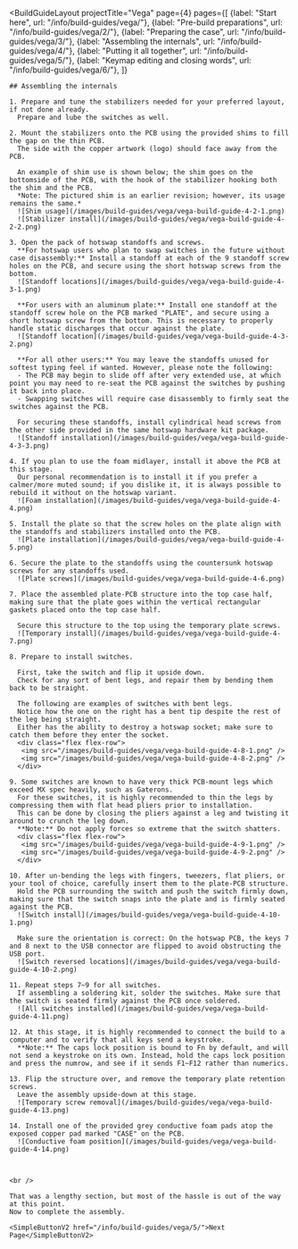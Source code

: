 ---
---


<BuildGuideLayout 
	projectTitle="Vega"
  page={4}
  pages={[
    {label: "Start here", url: "/info/build-guides/vega/"},
    {label: "Pre-build preparations", url: "/info/build-guides/vega/2/"},
    {label: "Preparing the case", url: "/info/build-guides/vega/3/"},
    {label: "Assembling the internals", url: "/info/build-guides/vega/4/"},
    {label: "Putting it all together", url: "/info/build-guides/vega/5/"},
    {label: "Keymap editing and closing words", url: "/info/build-guides/vega/6/"},
  ]}
>

  <AltMarkdownRenderer>

    ## Assembling the internals

    1. Prepare and tune the stabilizers needed for your preferred layout, if not done already.  
      Prepare and lube the switches as well.

    2. Mount the stabilizers onto the PCB using the provided shims to fill the gap on the thin PCB.  
      The side with the copper artwork (logo) should face away from the PCB.  
        
      An example of shim use is shown below; the shim goes on the bottomside of the PCB, with the hook of the stabilizer hooking both the shim and the PCB.  
      *Note: The pictured shim is an earlier revision; however, its usage remains the same.*  
      ![Shim usage](/images/build-guides/vega/vega-build-guide-4-2-1.png)
      ![Stabilizer install](/images/build-guides/vega/vega-build-guide-4-2-2.png)

    3. Open the pack of hotswap standoffs and screws.  
      **For hotswap users who plan to swap switches in the future without case disassembly:** Install a standoff at each of the 9 standoff screw holes on the PCB, and secure using the short hotswap screws from the bottom. 
      ![Standoff locations](/images/build-guides/vega/vega-build-guide-4-3-1.png)

      **For users with an aluminum plate:** Install one standoff at the standoff screw hole on the PCB marked "PLATE", and secure using a short hotswap screw from the bottom. This is necessary to properly handle static discharges that occur against the plate.
      ![Standoff location](/images/build-guides/vega/vega-build-guide-4-3-2.png)

      **For all other users:** You may leave the standoffs unused for softest typing feel if wanted. However, please note the following:
      - The PCB may begin to slide off after very extended use, at which point you may need to re-seat the PCB against the switches by pushing it back into place.
      - Swapping switches will require case disassembly to firmly seat the switches against the PCB.

      For securing these standoffs, install cylindrical head screws from the other side provided in the same hotswap hardware kit package.
      ![Standoff installation](/images/build-guides/vega/vega-build-guide-4-3-3.png)

    4. If you plan to use the foam midlayer, install it above the PCB at this stage.  
      Our personal recommendation is to install it if you prefer a calmer/more muted sound; if you dislike it, it is always possible to rebuild it without on the hotswap variant.
      ![Foam installation](/images/build-guides/vega/vega-build-guide-4-4.png)

    5. Install the plate so that the screw holes on the plate align with the standoffs and stabilizers installed onto the PCB.  
      ![Plate installation](/images/build-guides/vega/vega-build-guide-4-5.png)

    6. Secure the plate to the standoffs using the countersunk hotswap screws for any standoffs used.
      ![Plate screws](/images/build-guides/vega/vega-build-guide-4-6.png)

    7. Place the assembled plate-PCB structure into the top case half, making sure that the plate goes within the vertical rectangular gaskets placed onto the top case half.  

      Secure this structure to the top using the temporary plate screws.
      ![Temporary install](/images/build-guides/vega/vega-build-guide-4-7.png)

    8. Prepare to install switches.  

      First, take the switch and flip it upside down.  
      Check for any sort of bent legs, and repair them by bending them back to be straight.  

      The following are examples of switches with bent legs.  
      Notice how the one on the right has a bent tip despite the rest of the leg being straight.  
      Either has the ability to destroy a hotswap socket; make sure to catch them before they enter the socket.  
      <div class="flex flex-row">
       <img src="/images/build-guides/vega/vega-build-guide-4-8-1.png" />
       <img src="/images/build-guides/vega/vega-build-guide-4-8-2.png" />
      </div>
      
    9. Some switches are known to have very thick PCB-mount legs which exceed MX spec heavily, such as Gaterons.  
      For these switches, it is highly recommended to thin the legs by compressing them with flat head pliers prior to installation.  
      This can be done by closing the pliers against a leg and twisting it around to crunch the leg down.  
      **Note:** Do not apply forces so extreme that the switch shatters.  
      <div class="flex flex-row">
       <img src="/images/build-guides/vega/vega-build-guide-4-9-1.png" />
       <img src="/images/build-guides/vega/vega-build-guide-4-9-2.png" />
      </div>

    10. After un-bending the legs with fingers, tweezers, flat pliers, or your tool of choice, carefully insert them to the plate-PCB structure.  
      Hold the PCB surrounding the switch and push the switch firmly down, making sure that the switch snaps into the plate and is firmly seated against the PCB.
      ![Switch install](/images/build-guides/vega/vega-build-guide-4-10-1.png)

      Make sure the orientation is correct: On the hotswap PCB, the keys 7 and 8 next to the USB connector are flipped to avoid obstructing the USB port.
      ![Switch reversed locations](/images/build-guides/vega/vega-build-guide-4-10-2.png)

    11. Repeat steps 7~9 for all switches.
      If assembling a soldering kit, solder the switches. Make sure that the switch is seated firmly against the PCB once soldered.
      ![All switches installed](/images/build-guides/vega/vega-build-guide-4-11.png)

    12. At this stage, it is highly recommended to connect the build to a computer and to verify that all keys send a keystroke.
      **Note:** The caps lock position is bound to Fn by default, and will not send a keystroke on its own. Instead, hold the caps lock position and press the numrow, and see if it sends F1~F12 rather than numerics.

    13. Flip the structure over, and remove the temporary plate retention screws.  
      Leave the assembly upside-down at this stage.
      ![Temporary screw removal](/images/build-guides/vega/vega-build-guide-4-13.png)

    14. Install one of the provided grey conductive foam pads atop the exposed copper pad marked "CASE" on the PCB.
      ![Conductive foam position](/images/build-guides/vega/vega-build-guide-4-14.png)



    <br />
    
    That was a lengthy section, but most of the hassle is out of the way at this point.
    Now to complete the assembly.

    <SimpleButtonV2 href="/info/build-guides/vega/5/">Next Page</SimpleButtonV2>
    
    
  </AltMarkdownRenderer>
			
</BuildGuideLayout>


